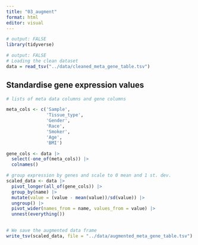 ```yaml
---
title: "03_augment"
format: html
editor: visual
---
```


```r
# output: FALSE
library(tidyverse)
```

```r
# output: FALSE
# Loading the clean dataset
data = read_tsv("../data/cleaned_meta_gene_table.tsv")
```

## Standardise gene expression values

```r
# lists of meta data columns and gene columns

meta_cols <- c('Sample',
               'Tissue_type',
               'Gender',
               'Race',
               'Smoker',
               'Age',
               'BMI')

gene_cols <- data |> 
  select(-one_of(meta_cols)) |> 
  colnames()

```

```r
# group expression by genes and scale to 0 mean and 1 st. dev.
scaled_data <- data |>
  pivot_longer(all_of(gene_cols)) |> 
  group_by(name) |> 
  mutate(value = (value - mean(value))/sd(value)) |> 
  ungroup() |> 
  pivot_wider(names_from = name, values_from = value) |> 
  unnest(everything())
  

```

```r
# We save the augmented data frame
write_tsv(scaled_data, file = "../data/augmented_meta_gene_table.tsv")
```

